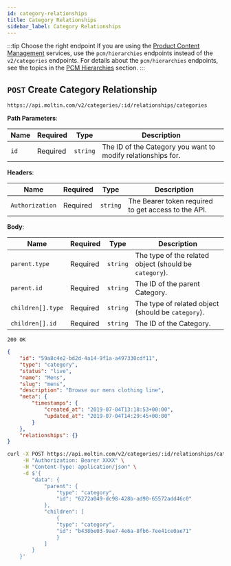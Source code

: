 ```yaml
---
id: category-relationships
title: Category Relationships
sidebar_label: Category Relationships
---
```


:::tip Choose the right endpoint
If you are using the [Product Content Management](../../../../concepts/product-content-management.md) services, use the `pcm/hierarchies` endpoints instead of the `v2/categories` endpoints. For details about the `pcm/hierarchies` endpoints, see the topics in the [PCM Hierarchies](../../../pcm/hierarchies/index.md) section.
:::

## `POST` Create Category Relationship

```http
https://api.moltin.com/v2/categories/:id/relationships/categories
```

<!--DOCUSAURUS_CODE_TABS-->

<!-- Request -->

**Path Parameters**:

| Name | Required | Type | Description |
| --- | --- | --- | --- |
| `id` | Required | `string` | The ID of the Category you want to modify relationships for. |

**Headers**:

| Name | Required | Type | Description |
| --- | --- | --- | --- |
| `Authorization` | Required | `string` | The Bearer token required to get access to the API. |

**Body**:

| Name | Required | Type | Description |
| --- | --- | --- | --- |
| `parent.type` | Required | `string` | The type of the related object (should be `category`). |
| `parent.id` | Required | `string` | The ID of the parent Category. |
| `children[].type` | Required | `string` | The type of related object (should be `category`). |
| `children[].id` | Required | `string` | The ID of the Category. |


<!-- Response -->

`200 OK`

```json
{
    "id": "59a8c4e2-bd2d-4a14-9f1a-a497330cdf11",
    "type": "category",
    "status": "live",
    "name": "Mens",
    "slug": "mens",
    "description": "Browse our mens clothing line",
    "meta": {
        "timestamps": {
            "created_at": "2019-07-04T13:18:53+00:00",
            "updated_at": "2019-07-04T14:29:45+00:00"
        }
    },
    "relationships": {}
}
```

<!--END_DOCUSAURUS_CODE_TABS-->

<!--DOCUSAURUS_CODE_TABS-->

<!--cURL-->

```bash
curl -X POST https://api.moltin.com/v2/categories/:id/relationships/categories \
     -H "Authorization: Bearer XXXX" \
     -H "Content-Type: application/json" \
     -d $'{
        "data": {
            "parent": {
                "type": "category",
                "id": "6272a049-dc98-428b-ad90-65572add46c0"
            },
            "children": [
                {
                "type": "category",
                "id": "b438be03-9ae7-4e6a-8fb6-7ee41ce0ae71"
                }
            ]
        }
    }'
```

<!--END_DOCUSAURUS_CODE_TABS-->

